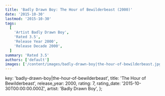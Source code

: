 ```yaml
---
title: 'Badly Drawn Boy: The Hour of Bewilderbeast (2000)'
date: '2015-10-30'
lastmod: '2015-10-30'
tags:
  [
    'Artist Badly Drawn Boy',
    'Rated 3.5',
    'Release Year 2000',
    'Release Decade 2000',
  ]
summary: 'Rated 3.5'
authors: ['default']
images: ['/content/images/badly-drawn-boy|the-hour-of-bewilderbeast.jpg']
---
```


  key: 'badly-drawn-boy|the-hour-of-bewilderbeast',
  title: 'The Hour of Bewilderbeast',
  release_year: 2000,
  rating: 7,
  rating_date: '2015-10-30T00:00:00.000Z',
  artist: 'Badly Drawn Boy',
};

<MusicRating data={data} />
